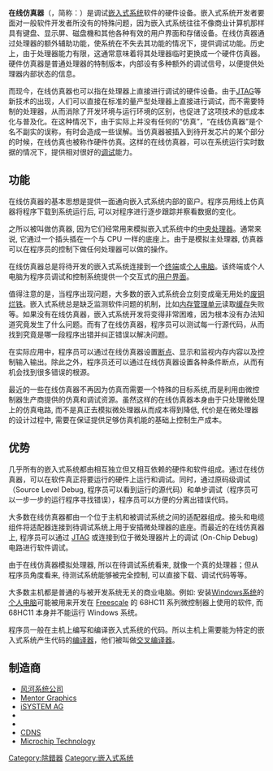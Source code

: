 {{noteTA
|G1=IT
|1=zh-hans:调试; zh-hant:除錯;
|2=zh-hans:显示屏; zh-hant:螢幕;
|3=zh-hans:程序; zh-hant:程式;
|4=zh-hans:运行; zh-hant:執行;
|5=zh-hans:跟踪; zh-hant:追蹤;
|6=zh-hans:数据; zh-hant:資料;
|7=zh-hans:单步调试; zh-hant:單步執行;
|8=zh-hans:适配器; zh-hant:轉接器;
|9=zh-hans:汇编器; zh-hant:組譯器;
}}

{{Unreferenced|time=2016-06-01T07:08:14+00:00}}

'''在线仿真器'''（{{lang-en|In-Circuit Emulator}}，简称：{{lang|en|ICE}}）是调试[[嵌入式系统|嵌入式系统]]软件的硬件设备。嵌入式系统开发者要面对一般软件开发者所没有的特殊问题，因为嵌入式系统往往不像商业计算机那样具有键盘、显示屏、磁盘機和其他各种有效的用户界面和存储设备。在线仿真器通过处理器的额外辅助功能，使系统在不失去其功能的情况下，提供调试功能。历史上，由于处理器能力有限，这通常意味着将其处理器临时更换成一个硬件仿真器。硬件仿真器是普通处理器的特制版本，内部设有多种额外的调试信号，以便提供处理器内部状态的信息。

而现今，在线仿真器也可以指在处理器上直接进行调试的硬件设备。由于[[JTAG|JTAG]]等新技术的出现，人们可以直接在标准的量产型处理器上直接进行调试，而不需要特制的处理器，从而消除了开发环境与运行环境的区别，也促进了这项技术的低成本化与普及化。在这种情况下，由于实际上并没有任何的“仿真”，“在线仿真器”是个名不副实的误称，有时会造成一些误解。当仿真器被插入到待开发芯片的某个部分的时候，在线仿真也被称作硬件仿真。这样的在线仿真器，可以在系统运行实时数据的情况下，提供相对很好的[[调试|调试]]能力。

==功能==
在线仿真器的基本思想是提供一面通向嵌入式系统内部的窗户。程序员用线上仿真器将程序下载到系统运行后, 可以对程序进行逐步跟踪并察看数据的变化。

之所以被叫做仿真器, 因为它们经常用来模拟嵌入式系统中的[[中央处理器|中央处理器]]。通常来说, 它通过一个插头插在一个与 CPU 一样的底座上。由于是模拟主处理器, 仿真器可以在程序员的控制下做任何处理器可以做的操作。

在线仿真器总是将待开发的嵌入式系统连接到一个[[终端|终端]]或[[个人电脑|个人电脑]]。该终端或个人电脑为程序员调试和控制系统提供一个交互式的[[用户界面|用户界面]]。

值得注意的是，当程序出现问题，大多数的嵌入式系统会立刻变成毫无用处的[[砖_(电子设备)|废铜烂铁]]。嵌入式系统总是缺乏监测软件问题的机制，比如[[内存管理单元|内存管理单元]]读取[[缓存|缓存]]失败等。如果没有在线仿真器，嵌入式系统开发将变得非常困难，因为根本没有办法知道究竟发生了什么问题。而有了在线仿真器，程序员可以测试每一行源代码，从而找到究竟是哪一段程序出错并纠正错误以解决问题。

在实际应用中，程序员可以通过在线仿真器设置[[断点|断点]]、显示和监视内存内容以及控制输入输出。除此之外，程序员还可以通过在线仿真器设置各种条件断点，从而有机会找到很多错误的根源。

最近的一些在线仿真器不再因为仿真而需要一个特殊的目标系统,而是利用由微控制器生产商提供的仿真和调试资源。虽然这样的在线仿真器本身由于只处理微处理上的仿真电路, 而不是真正去模拟微处理器从而成本得到降低, 代价是在微处理器的设计过程中, 需要在保证提供足够仿真机能的基础上控制生产成本。

==优势==
几乎所有的嵌入式系统都由相互独立但又相互依赖的硬件和软件组成。通过在线仿真器，可以在软件真正将要运行的硬件上运行和调试。同时，通过原码级调试（Source Level Debug, 程序员可以看到运行的源代码）和单步调试（程序员可以一步一步的运行程序寻找错误），程序员可以方便的分离出错误代码。

大多数在线仿真器都由一个位于主机和被调试系统之间的适配器组成。接头和电缆组件将适配器连接到待调试系统上用于安插微处理器的底座。而最近的在线仿真器上, 程序员可以通过 [[JTAG|JTAG]] 或{{le|BDM介面|Background debug mode interface}}连接到位于微处理器片上的调试 (On-Chip Debug) 电路进行软件调试。

由于在线仿真器模拟处理器, 所以在待调试系统看来, 就像一个真的处理器；但从程序员角度看来, 待测试系统能够被完全控制, 可以直接下载、调试代码等等。

大多数主机都是普通的与被开发系统无关的商业电脑。例如: 安装[[Microsoft_Windows|Windows系统]]的[[个人电脑|个人电脑]]可能被用来开发在 [[Freescale|Freescale]] 的 68HC11 系列微控制器上使用的软件, 而 68HC11 本身并不能运行 Windows 系统。

程序员一般在主机上编写和编译嵌入式系统的代码。所以主机上需要能为特定的嵌入式系统产生代码的[[编译器|编译器]]，他们被叫做[[交叉编译器|交叉编译器]]。

==制造商==
*[[风河系统公司|风河系统公司]]
*[[Mentor_Graphics|Mentor Graphics]]
*[[iSYSTEM_AG|iSYSTEM AG]]
*{{le|Lauterbach公司|Lauterbach (company)}}
*{{le|Segger Microcontroller Systems|Segger Microcontroller Systems}}
*[[CDNS|CDNS]] 
*[[Microchip_Technology|Microchip Technology]] 

[[Category:除錯器|Category:除錯器]]
[[Category:嵌入式系统|Category:嵌入式系统]]